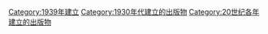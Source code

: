 {{Cat topic in year| topic=建立的出版物| year=1939}}

[[Category:1939年建立|Category:1939年建立]]
[[Category:1930年代建立的出版物|Category:1930年代建立的出版物]]
[[Category:20世纪各年建立的出版物|Category:20世纪各年建立的出版物]]